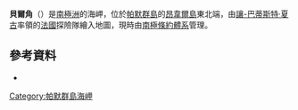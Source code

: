 {{coord|64|17|S|63|10|W|display=title}}

'''貝爾角'''（{{lang-en|Cape Bayle}}）是[[南極洲|南極洲]]的海岬，位於[[帕默群島|帕默群島]]的[[昂韋爾島|昂韋爾島]]東北端，由[[讓-巴蒂斯特·夏古|讓-巴蒂斯特·夏古]]率領的[[法國|法國]]探險隊繪入地圖，現時由[[南極條約體系|南極條約體系]]管理。

==參考資料==
*{{usgs-gazetteer}}

{{DEFAULTSORT:Cape Bayle}}
[[Category:帕默群島海岬|Category:帕默群島海岬]]


{{PalmerArchipelago-geo-stub}}